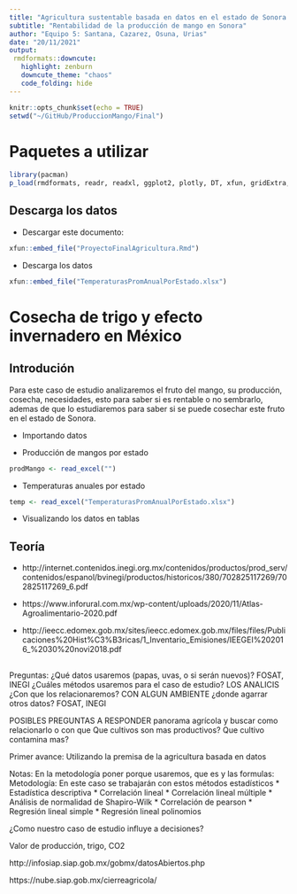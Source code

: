 ```yaml
---
title: "Agricultura sustentable basada en datos en el estado de Sonora durante el siglo XXI"
subtitle: "Rentabilidad de la producción de mango en Sonora"
author: "Equipo 5: Santana, Cazarez, Osuna, Urias"
date: "20/11/2021"
output: 
 rmdformats::downcute:
   highlight: zenburn
   downcute_theme: "chaos"
   code_folding: hide
---
```


```r
knitr::opts_chunk$set(echo = TRUE)
setwd("~/GitHub/ProduccionMango/Final")
```

# Paquetes a utilizar

```r
library(pacman)
p_load(rmdformats, readr, readxl, ggplot2, plotly, DT, xfun, gridExtra, leaflet, GGally, psych, corrplot, cluster)
```

## Descarga los datos

* Descargar este documento:

```r
xfun::embed_file("ProyectoFinalAgricultura.Rmd")
```

* Descarga los datos

```r
xfun::embed_file("TemperaturasPromAnualPorEstado.xlsx")
```

# Cosecha de trigo y efecto invernadero en México

## Introdución

Para este caso de estudio analizaremos el fruto del mango, su producción, cosecha, necesidades, esto para saber si es rentable o no sembrarlo, ademas de que lo estudiaremos para saber si se puede cosechar este fruto en el estado de Sonora.

* Importando datos

* Producción de mangos por estado

```r
prodMango <- read_excel("")
```


* Temperaturas anuales por estado

```r
temp <- read_excel("TemperaturasPromAnualPorEstado.xlsx")
```

* Visualizando los datos en tablas




## Teoría

* http://internet.contenidos.inegi.org.mx/contenidos/productos/prod_serv/contenidos/espanol/bvinegi/productos/historicos/380/702825117269/702825117269_6.pdf

* https://www.inforural.com.mx/wp-content/uploads/2020/11/Atlas-Agroalimentario-2020.pdf

* http://ieecc.edomex.gob.mx/sites/ieecc.edomex.gob.mx/files/files/Publicaciones%20Hist%C3%B3ricas/1_Inventario_Emisiones/IEEGEI%202016_%2030%20novi2018.pdf

## 






Preguntas:
¿Qué datos usaremos (papas, uvas, o si serán nuevos)? FOSAT, INEGI
¿Cuáles métodos usaremos para el caso de estudio? LOS ANALICIS
¿Con que los relacionaremos? CON ALGUN AMBIENTE
¿donde agarrar otros datos? FOSAT, INEGI

POSIBLES PREGUNTAS A RESPONDER
panorama agrícola y buscar como relacionarlo o con que
Que cultivos son mas productivos?
Que cultivo contamina mas?


Primer avance:
Utilizando la premisa de la agricultura basada en datos

Notas:
En la metodología poner porque usaremos, que es y las formulas:
Metodología:
En este caso se trabajarán con estos métodos estadísticos
* Estadística descriptiva
* Correlación lineal
* Correlación lineal múltiple
* Análisis de normalidad de Shapiro-Wilk
* Correlación de pearson
* Regresión lineal simple
* Regresión lineal polinomios

¿Como nuestro caso de estudio influye a decisiones?

Valor de producción, trigo, CO2


http://infosiap.siap.gob.mx/gobmx/datosAbiertos.php


https://nube.siap.gob.mx/cierreagricola/
